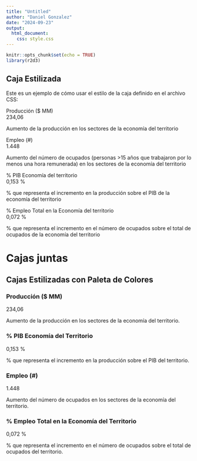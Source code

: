 ```yaml
---
title: "Untitled"
author: "Daniel Gonzalez"
date: "2024-09-23"
output: 
  html_document:
    css: style.css
---
```


```r
knitr::opts_chunk$set(echo = TRUE)
library(r2d3)
```

## Caja Estilizada

Este es un ejemplo de cómo usar el estilo de la caja definido en el archivo CSS:

<div class="box20 with-label">
  <div class="label">Producción ($ MM)</div> <!-- La etiqueta posicionada -->
  <div class="number">234,06</div> <!-- El número grande -->
  <p>Aumento de la producción en los sectores de la economía del territorio<p> <!-- Descripción -->
</div>


<div class="box20 with-label">
  <div class="label">Empleo (#)</div> <!-- La etiqueta posicionada -->
  <div class="number">1.448</div> <!-- El número grande -->
  <p>Aumento del número de ocupados (personas >15 años que trabajaron por lo menos una hora remunerada) en los sectores de la economía del territorio <p> <!-- Descripción -->
</div>


<div class="box20 with-label">
  <div class="label">% PIB Economía del territorio</div> <!-- La etiqueta posicionada -->
  <div class="number">0,153 %</div> <!-- El número grande -->
  <p>% que representa el incremento en la producción sobre el PIB de la economía del territorio<p> <!-- Descripción -->
</div>


<div class="box20 with-label">
  <div class="label">% Empleo Total en la Economía del territorio</div> <!-- La etiqueta posicionada -->
  <div class="number">0,072 %</div> <!-- El número grande -->
  <p>% que representa el incremento en el número de ocupados sobre el total de ocupados de la economía del territorio<p> <!-- Descripción -->
</div>





# Cajas juntas

## Cajas Estilizadas con Paleta de Colores

<div class="container">
<div class="box22">
<h3>**Producción ($ MM)**</h3>
<div class="number">234,06</div>
<p>Aumento de la producción en los sectores de la economía del territorio.</p>
</div>
<div class="box22">
<h3>**% PIB Economía del Territorio**</h3>
<div class="number">0,153 %</div>
<p>% que representa el incremento en la producción sobre el PIB del territorio.</p>
</div>
<div class="box22">
<h3>**Empleo (#)**</h3>
<div class="number">1.448</div>
<p>Aumento del número de ocupados en los sectores de la economía del territorio.</p>
</div>
<div class="box22">
<h3>**% Empleo Total en la Economía del Territorio**</h3>
<div class="number">0,072 %</div>
<p>% que representa el incremento en el número de ocupados sobre el total de ocupados del territorio.</p>
</div>
</div>



